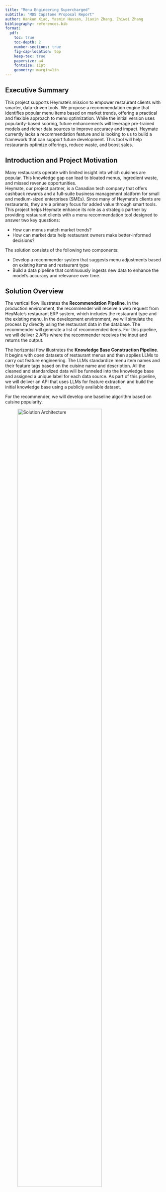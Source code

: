 ```yaml
---
title: "Menu Engineering Supercharged"
subtitle: "MDS Capstone Proposal Report"
author: Hankun Xiao, Yasmin Hassan, Jiaxin Zhang, Zhiwei Zhang
bibliography: references.bib
format:
  pdf:
    toc: true
    toc-depth: 2
    number-sections: true
    fig-cap-location: top
    keep-tex: true
    papersize: a4
    fontsize: 11pt
    geometry: margin=1in
---
```


## Executive Summary

This project supports Heymate’s mission to empower restaurant clients with smarter, data-driven tools. We propose a recommendation engine that identifies popular menu items based on market trends, offering a practical and flexible approach to menu optimization. While the initial version uses popularity-based scoring, future enhancements will leverage pre-trained models and richer data sources to improve accuracy and impact. Heymate currently lacks a recommendation feature and is looking to us to build a framework that can support future development. This tool will help restaurants optimize offerings, reduce waste, and boost sales.

## Introduction and Project Motivation

Many restaurants operate with limited insight into which cuisines are popular. This knowledge gap can lead to bloated menus, ingredient waste, and missed revenue opportunities.\
Heymate, our project partner, is a Canadian tech company that offers cashback rewards and a full-suite business management platform for small and medium-sized enterprises (SMEs). Since many of Heymate’s clients are restaurants, they are a primary focus for added value through smart tools.\
This project helps Heymate enhance its role as a strategic partner by providing restaurant clients with a menu recommendation tool designed to answer two key questions:

- How can menus match market trends?\
- How can market data help restaurant owners make better-informed decisions?

The solution consists of the following two components:

- Develop a recommender system that suggests menu adjustments based on existing items and restaurant type\
- Build a data pipeline that continuously ingests new data to enhance the model’s accuracy and relevance over time.

## Solution Overview

The vertical flow illustrates the **Recommendation Pipeline**. In the production environment, the recommender will receive a web request from HeyMate's restaurant ERP system, which includes the restaurant type and the existing menu. In the development environment, we will simulate the process by directly using the restaurant data in the database. The recommender will generate a list of recommended items. For this pipeline, we will deliver 2 APIs where the recommender receives the input and returns the output.

The horizontal flow illustrates the **Knowledge Base Construction Pipeline**. It begins with open datasets of restaurant menus and then applies LLMs to carry out feature engineering. The LLMs standardize menu item names and their feature tags based on the cuisine name and description. All the cleaned and standardized data will be funneled into the knowledge base and assigned a unique label for each data source. As part of this pipeline, we will deliver an API that uses LLMs for feature extraction and build the initial knowledge base using a publicly available dataset.

For the recommender, we will develop one baseline algorithm based on cuisine popularity.

![Solution Architecture](../image/2_solution_overview.png){width="80%" fig-align="center"}

### Data Sources

To support the development of our restaurant menu recommendation system, we aggregate and validate data for two primary use cases:

#### Input Data

![Input Data](../image/3_input_data.png){width="30%" fig-align="center"}

The internal Heymate database and user-submitted forms serve as foundational inputs, providing:

-   Restaurant Information: Name, Type, and Location\
-   Menu Information: Item Name, Category, and Price

#### Modelling Data

![Modelling Data](../image/4_modelling_data.png){width="80%" fig-align="center"}

To enhance our understanding of menu popularity and strengthen the foundation of our recommendation model, we plan to incorporate external data sources including: - Uber Eats USA Restaurants and Menus (@sakib2023ubereats from Kaggle): Offers modern restaurant-level data including ratings, menu items, and restaurant types - What’s on the Menu? (@nypl2016menu from Kaggle): Provides historical menu data including item frequency, restaurant names, categories, and prices

### Data Validation (Initial EDA)

Our initial exploratory analysis revealed two key challenges that must be addressed before modelling.

#### Data Entry Challenge

Menu item names are inconsistently formatted across restaurants as some include item numbers, others use different naming styles or even different languages. For example, the same dish may appear as "Seafood Fried Rice", "149. Fook Chow Seafood Fried Rice", or a translated version. These inconsistencies make it difficult to compare, group, or analyze menu items reliably.

```r
library(readr)
library(knitr)

menu_data <- read_csv("../data/sample_menu_name.csv") 
kable(menu_data, caption = "Sample menu name from Heymate database")
```

To address this, we plan to leverage the capabilities of large language models to clean and standardize menu item names. Inspired by industry practices such as CloudKitchens’ approach to multi-location menu management (@cloudkitchens), we will use GPT to:\
- Normalize inconsistent item names\
- Extract consistent tags

``` json
{
  "Base Item": "Fried Rice",
  "Flavor Tag": "Seafood"
}
```

#### Modeling Challenge

A key challenge in our modelling process is integrating multiple datasets that use inconsistent or non-standard identifiers for restaurants and menu items.\
To make these datasets work together, we need to:

-   Align records using partially matching keys like restaurant and item names\
-   Normalize variations in naming using LLMs\
-   Enrich menu profiles by merging structured data from both sources, enabling robust popularity scoring

The final output is a unified and cleaned dataset enriched with relevant features such as item frequency, price, and standardized names, laying the groundwork for our Recommender Module.

### Recommender Module
![Flow chart](../image/1_visual_flow.png){width="80%" fig-align="center"}

The recommender system operates through the following four steps as shown in the flow chart above:

1.  **Input Data Collection**

    -   Restaurant Menu Data: A list of the restaurant’s current menu items (names, categories, and optional descriptions).
    -   External Dataset: Built from the Kaggle menu dataset (and future sources), this captures broader market patterns such as how frequently and recently dishes appear across other restaurants.

2.  **Matching & Normalization**\
    The Menu item names vary widely across restaurants(e.g., "BBQ Chicken Pizza" vs "Barbecue Chicken Pizza"). To address this:

    -   We apply name normalization and category matching to link each restaurant’s menu item to the closest equivalent in the knowledge base.
    -   To do this, we use a query-based matching approach that searches the knowledge base for the most similar items, even if names vary across restaurants.
    -   This enables alignment despite variations in wording or format.

3.  **Scoring**\
    Once matched, each item receives a popularity score based on:

    -   Frequency: How often the dish appears across menus in the dataset.
    -   Recency: How recently it has been featured

    We use a weighted formula below to combine these factors:

    **Scoring formula:**\
    `Score = 0.7 × (normalized frequency) + 0.3 × (normalized recency)`

    **Note:** These initial weights are heuristic and subject to refinement as we validate with partner feedback.

4.  **Recommendation**\
    After computing the popularity scores for each menu item, a ranked list to identify top and underperforming dishes is provided.

#### Example Use Case

For instance, if a restaurant uploads its menu and includes “Hawaiian Pizza,” the system:

-   Matches this item to the closest equivalent in the knowledge base\
-   Scores its market popularity and provides insight (e.g., "Low orders in the last 6 months")\
-   Recommends:
    1.  Updating the item if it’s underperforming\
    2.  Adding trending items like “BBQ Chicken Pizza” that are missing from the current menu

## Final Data Product

Our solution is a menu recommendation engine and a simple visualization demo, showing the top 20 popular items tailored to each restaurant. The engine is powered by a query-based recommender trained on external datasets. To simulate real-world use, we will test the tool using historical data from Heymate’s existing restaurant clients.

The anticipated business impact includes:

-   Helping restaurant clients identify popular items, improve sales, and reduce waste\
-   Supporting smarter menu decisions and client retention\
-   Strengthening Heymate’s value proposition as a data-driven platform partner

### Success Criteria

The project will be considered successful if internal tests using Heymate’s internal dataset sample produce results that align with business expectations, and the visualization demo operates as intended. Furthermore, the popularity scoring schema and recommender system will be delivered as open-ended, modular components, enabling Heymate to adapt and expand the solution in future development. 

## Project Timeline

| Week     | Date      | Tasks                                                               |
|------------------|------------------|-------------------------------------|
| Week 1   | May 5–9   | Proposal, Design Knowledge Base, Database setup                     |
| Week 2–4 | May 12–30 | LLM research and tuning, workspace setup, API framework, core logic |
| Week 5   | June 2–5  | Integration and modularization                                      |
| Week 6   | June 9–13 | Final review and report                                             |

## Appendices

### Addressing the Matching Challenge

Accurately matching menu items is one of the most challenging aspects due to variability in naming conventions.\
Initially, we will use query-based techniques such as string normalization and category filtering.

To improve this process, we plan to explore pretrained models for semantic matching, including:

-   Sentence Transformers (SBERT)\
-   spaCy similarity pipelines\
-   FastText embeddings

These models will improve the ability to recognize and link creatively named menu items to their standardized counterparts in the knowledge base.

{{< pagebreak >}}

## References
